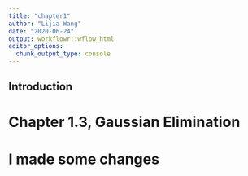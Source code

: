 ```yaml
---
title: "chapter1"
author: "Lijia Wang"
date: "2020-06-24"
output: workflowr::wflow_html
editor_options:
  chunk_output_type: console
---
```


## Introduction

# Chapter 1.3, Gaussian Elimination
# I made some changes
```r

```

